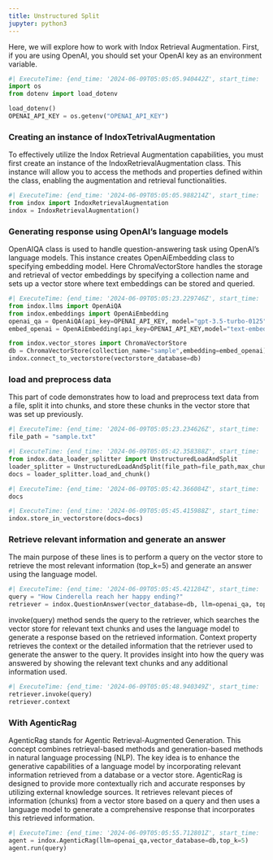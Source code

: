 ```yaml
---
title: Unstructured Split
jupyter: python3
---
```



Here, we will explore how to work with Indox Retrieval Augmentation. First, if you are using OpenAI, you should set your OpenAI key as an environment variable.


```python
#| ExecuteTime: {end_time: '2024-06-09T05:05:05.940442Z', start_time: '2024-06-09T05:05:05.916843Z'}
import os
from dotenv import load_dotenv

load_dotenv()
OPENAI_API_KEY = os.getenv("OPENAI_API_KEY")
```

### Creating an instance of IndoxTetrivalAugmentation

To effectively utilize the Indox Retrieval Augmentation capabilities, you must first create an instance of the IndoxRetrievalAugmentation class. This instance will allow you to access the methods and properties defined within the class, enabling the augmentation and retrieval functionalities.

```python
#| ExecuteTime: {end_time: '2024-06-09T05:05:05.988214Z', start_time: '2024-06-09T05:05:05.942450Z'}
from indox import IndoxRetrievalAugmentation
indox = IndoxRetrievalAugmentation()
```

### Generating response using OpenAI's language models 
OpenAIQA class is used to handle question-answering task using OpenAI's language models. This instance creates OpenAiEmbedding class to specifying embedding model. Here ChromaVectorStore handles the storage and retrieval of vector embeddings by specifying a collection name and sets up a vector store where text embeddings can be stored and queried.

```python
#| ExecuteTime: {end_time: '2024-06-09T05:05:23.229746Z', start_time: '2024-06-09T05:05:15.047165Z'}
from indox.llms import OpenAiQA
from indox.embeddings import OpenAiEmbedding
openai_qa = OpenAiQA(api_key=OPENAI_API_KEY, model="gpt-3.5-turbo-0125")
embed_openai = OpenAiEmbedding(api_key=OPENAI_API_KEY,model="text-embedding-3-small")

from indox.vector_stores import ChromaVectorStore
db = ChromaVectorStore(collection_name="sample",embedding=embed_openai)
indox.connect_to_vectorstore(vectorstore_database=db)
```

### load and preprocess data
This part of code demonstrates how to load and preprocess text data from a file, split it into chunks, and store these chunks in the vector store that was set up previously.

```python
#| ExecuteTime: {end_time: '2024-06-09T05:05:23.234626Z', start_time: '2024-06-09T05:05:23.231753Z'}
file_path = "sample.txt"
```

```python
#| ExecuteTime: {end_time: '2024-06-09T05:05:42.358388Z', start_time: '2024-06-09T05:05:23.235633Z'}
from indox.data_loader_splitter import UnstructuredLoadAndSplit
loader_splitter = UnstructuredLoadAndSplit(file_path=file_path,max_chunk_size=400)
docs = loader_splitter.load_and_chunk()
```

```python
#| ExecuteTime: {end_time: '2024-06-09T05:05:42.366084Z', start_time: '2024-06-09T05:05:42.359397Z'}
docs
```

```python
#| ExecuteTime: {end_time: '2024-06-09T05:05:45.415988Z', start_time: '2024-06-09T05:05:42.368097Z'}
indox.store_in_vectorstore(docs=docs)
```

### Retrieve relevant information and generate an answer
The main purpose of these lines is to perform a query on the vector store to retrieve the most relevant information (top_k=5) and generate an answer using the language model.

```python
#| ExecuteTime: {end_time: '2024-06-09T05:05:45.421284Z', start_time: '2024-06-09T05:05:45.416996Z'}
query = "How Cinderella reach her happy ending?"
retriever = indox.QuestionAnswer(vector_database=db, llm=openai_qa, top_k=5)
```

invoke(query) method sends the query to the retriever, which searches the vector store for relevant text chunks and uses the language model to generate a response based on the retrieved information.
Context property retrieves the context or the detailed information that the retriever used to generate the answer to the query. It provides insight into how the query was answered by showing the relevant text chunks and any additional information used.

```python
#| ExecuteTime: {end_time: '2024-06-09T05:05:48.940349Z', start_time: '2024-06-09T05:05:45.422293Z'}
retriever.invoke(query)
retriever.context
```

### With AgenticRag

AgenticRag stands for Agentic Retrieval-Augmented Generation. This concept combines retrieval-based methods and generation-based methods in natural language processing (NLP). The key idea is to enhance the generative capabilities of a language model by incorporating relevant information retrieved from a database or a vector store. 
 AgenticRag is designed to provide more contextually rich and accurate responses by utilizing external knowledge sources. It retrieves relevant pieces of information (chunks) from a vector store based on a query and then uses a language model to generate a comprehensive response that incorporates this retrieved information.

```python
#| ExecuteTime: {end_time: '2024-06-09T05:05:55.712801Z', start_time: '2024-06-09T05:05:48.941354Z'}
agent = indox.AgenticRag(llm=openai_qa,vector_database=db,top_k=5)
agent.run(query)
```


